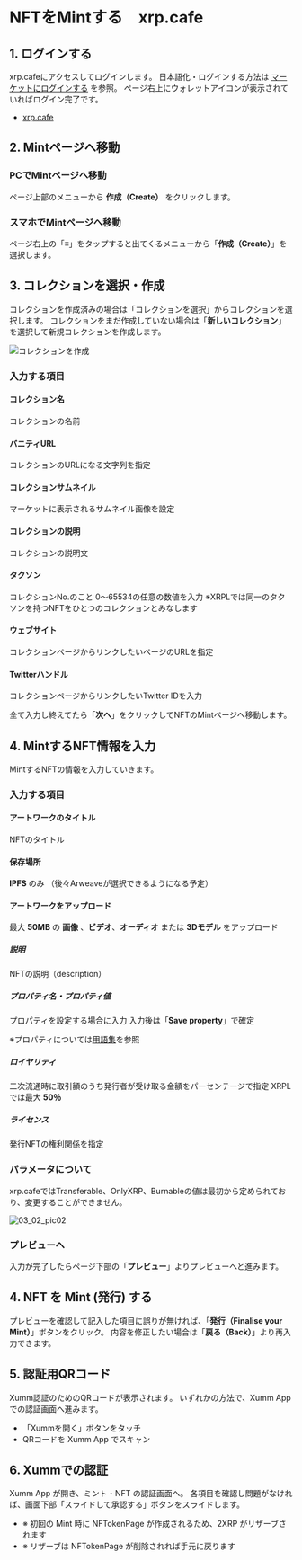 <link href="/cmn.css" rel="stylesheet"></link>

# NFTをMintする　xrp.cafe

<a id="03_02_01"></a>
## 1. ログインする

xrp.cafeにアクセスしてログインします。
日本語化・ログインする方法は [マーケットにログインする](/02_how_to_start/02_login) を参照。
ページ右上にウォレットアイコンが表示されていればログイン完了です。
- [xrp.cafe](https://xrp.cafe/)


<a id="03_02_02"></a>
## 2. Mintページへ移動

### PCでMintページへ移動
ページ上部のメニューから **作成（Create）** をクリックします。

### スマホでMintページへ移動
ページ右上の「≡」をタップすると出てくるメニューから「**作成（Create）**」を選択します。


<a id="03_02_03"></a>
## 3. コレクションを選択・作成

コレクションを作成済みの場合は「コレクションを選択」からコレクションを選択します。
コレクションをまだ作成していない場合は「**新しいコレクション**」を選択して新規コレクションを作成します。

<img className="" src="/manual_pic/03_02_pic01.png" alt="コレクションを作成" />

### 入力する項目

#### コレクション名
コレクションの名前

#### バニティURL
コレクションのURLになる文字列を指定

#### コレクションサムネイル
マーケットに表示されるサムネイル画像を設定

#### コレクションの説明
コレクションの説明文

#### タクソン
コレクションNo.のこと
0〜65534の任意の数値を入力
※XRPLでは同一のタクソンを持つNFTをひとつのコレクションとみなします

#### ウェブサイト
コレクションページからリンクしたいページのURLを指定

#### Twitterハンドル
コレクションページからリンクしたいTwitter IDを入力

全て入力し終えてたら「**次へ**」をクリックしてNFTのMintページへ移動します。


<a id="03_01_04"></a>
## 4. MintするNFT情報を入力

MintするNFTの情報を入力していきます。

### 入力する項目

#### アートワークのタイトル
NFTのタイトル

#### 保存場所
**IPFS** のみ
（後々Arweaveが選択できるようになる予定）

#### アートワークをアップロード
最大 **50MB** の **画像** 、**ビデオ**、**オーディオ** または **3Dモデル** をアップロード

##### 説明
NFTの説明（description）

##### プロパティ名・プロパティ値
プロパティを設定する場合に入力
入力後は「**Save property**」で確定

※プロパティについては[用語集](/03_about/03_glossary#プロパティ)を参照

##### ロイヤリティ
二次流通時に取引額のうち発行者が受け取る金額をパーセンテージで指定
XRPLでは最大 **50％**

##### ライセンス
発行NFTの権利関係を指定

### パラメータについて
xrp.cafeではTransferable、OnlyXRP、Burnableの値は最初から定められており、変更することができません。

<img className="" src="/manual_pic/03_02_pic02.png" alt="03_02_pic02" />

### プレビューへ

入力が完了したらページ下部の「**プレビュー**」よりプレビューへと進みます。


<a id="03_01_04"></a>
## 4. NFT を Mint (発行) する

プレビューを確認して記入した項目に誤りが無ければ、「**発行（Finalise your Mint）**」ボタンをクリック。
内容を修正したい場合は「**戻る（Back）**」より再入力できます。


<a id="03_01_05"></a>
## 5. 認証用QRコード

Xumm認証のためのQRコードが表示されます。
いずれかの方法で、Xumm App での認証画面へ進みます。

- 「Xummを開く」ボタンをタッチ
- QRコードを Xumm App でスキャン


<a id="03_01_06"></a>
## 6. Xummでの認証

Xumm App が開き、ミント・NFT の認証画面へ。
各項目を確認し問題がなければ、画面下部「スライドして承認する」ボタンをスライドします。


- ※ 初回の Mint 時に NFTokenPage が作成されるため、2XRP がリザーブされます
- ※ リザーブは NFTokenPage が削除されれば手元に戻ります

